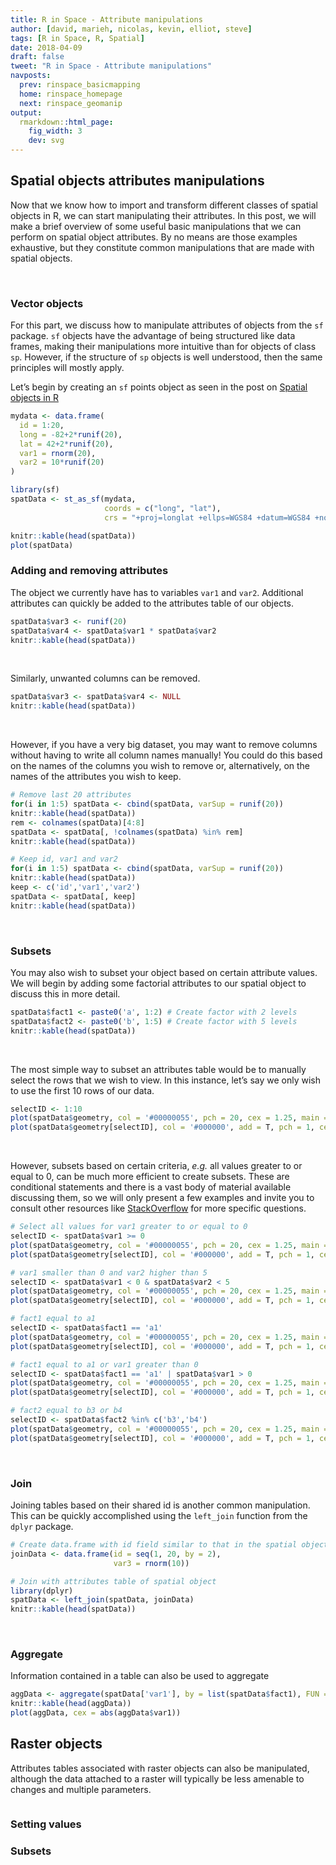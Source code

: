 ```yaml
---
title: R in Space - Attribute manipulations
author: [david, marieh, nicolas, kevin, elliot, steve]
tags: [R in Space, R, Spatial]
date: 2018-04-09
draft: false
tweet: "R in Space - Attribute manipulations"
navposts:
  prev: rinspace_basicmapping
  home: rinspace_homepage
  next: rinspace_geomanip
output:
  rmarkdown::html_page:
    fig_width: 3
    dev: svg
---
```



## Spatial objects attributes manipulations

Now that we know how to import and transform different classes of spatial objects
in R, we can start manipulating their attributes. In this post, we will
make a brief overview of some useful basic manipulations that we can perform
on spatial object attributes. By no means are those examples exhaustive, but
they constitute common manipulations that are made with spatial objects.

<br/>

### Vector objects

For this part, we discuss how to manipulate attributes of objects from the `sf`
package. `sf` objects have the advantage of being structured like data frames,
making their manipulations more intuitive than for objects of class `sp`. However,
if the structure of `sp` objects is well understood, then the same principles
will mostly apply.

Let's begin by creating an `sf` points object as seen in the post on
[Spatial objects in R]() <!-- to add -->

```r
mydata <- data.frame(
  id = 1:20,
  long = -82+2*runif(20),
  lat = 42+2*runif(20),
  var1 = rnorm(20),
  var2 = 10*runif(20)
)

library(sf)
spatData <- st_as_sf(mydata,
                     coords = c("long", "lat"),
                     crs = "+proj=longlat +ellps=WGS84 +datum=WGS84 +no_defs +towgs84=0,0,0")

knitr::kable(head(spatData))
plot(spatData)
```

### Adding and removing attributes

The object we currently have has to variables `var1` and `var2`. Additional
attributes can quickly be added to the attributes table of our objects.

```r
spatData$var3 <- runif(20)
spatData$var4 <- spatData$var1 * spatData$var2
knitr::kable(head(spatData))
```

<br/>

Similarly, unwanted columns can be removed.

```r
spatData$var3 <- spatData$var4 <- NULL
knitr::kable(head(spatData))
```

<br/>

However, if you have a very big dataset, you may want to remove columns without
having to write all column names manually! You could do this based on the names
of the columns you wish to remove or, alternatively, on the names of the
attributes you wish to keep.

```r
# Remove last 20 attributes
for(i in 1:5) spatData <- cbind(spatData, varSup = runif(20))
knitr::kable(head(spatData))
rem <- colnames(spatData)[4:8]
spatData <- spatData[, !colnames(spatData) %in% rem]
knitr::kable(head(spatData))

# Keep id, var1 and var2
for(i in 1:5) spatData <- cbind(spatData, varSup = runif(20))
knitr::kable(head(spatData))
keep <- c('id','var1','var2')
spatData <- spatData[, keep]
knitr::kable(head(spatData))
```

<br/>

### Subsets

You may also wish to subset your object based on certain attribute values. We
will begin by adding some factorial attributes to our spatial object to discuss
this in more detail.

```r
spatData$fact1 <- paste0('a', 1:2) # Create factor with 2 levels
spatData$fact2 <- paste0('b', 1:5) # Create factor with 5 levels
knitr::kable(head(spatData))
```

<br/>

The most simple way to subset an attributes table would be to manually select
the rows that we wish to view. In this instance, let's say we only wish to
use the first 10 rows of our data.

```r
selectID <- 1:10
plot(spatData$geometry, col = '#00000055', pch = 20, cex = 1.25, main = '')
plot(spatData$geometry[selectID], col = '#000000', add = T, pch = 1, cex = 2, lwd = 2)
```

<br/>

However, subsets based on certain criteria, *e.g.* all values greater to or
equal to 0, can be much more efficient to create subsets. These are conditional
statements and there is a vast body of material available discussing them, so
we will only present a few examples and invite you to consult other resources
like [StackOverflow](https://stackoverflow.com/) for more specific questions.

```r
# Select all values for var1 greater to or equal to 0
selectID <- spatData$var1 >= 0
plot(spatData$geometry, col = '#00000055', pch = 20, cex = 1.25, main = '')
plot(spatData$geometry[selectID], col = '#000000', add = T, pch = 1, cex = 2, lwd = 2)

# var1 smaller than 0 and var2 higher than 5
selectID <- spatData$var1 < 0 & spatData$var2 < 5
plot(spatData$geometry, col = '#00000055', pch = 20, cex = 1.25, main = '')
plot(spatData$geometry[selectID], col = '#000000', add = T, pch = 1, cex = 2, lwd = 2)

# fact1 equal to a1
selectID <- spatData$fact1 == 'a1'
plot(spatData$geometry, col = '#00000055', pch = 20, cex = 1.25, main = '')
plot(spatData$geometry[selectID], col = '#000000', add = T, pch = 1, cex = 2, lwd = 2)

# fact1 equal to a1 or var1 greater than 0
selectID <- spatData$fact1 == 'a1' | spatData$var1 > 0
plot(spatData$geometry, col = '#00000055', pch = 20, cex = 1.25, main = '')
plot(spatData$geometry[selectID], col = '#000000', add = T, pch = 1, cex = 2, lwd = 2)

# fact2 equal to b3 or b4
selectID <- spatData$fact2 %in% c('b3','b4')
plot(spatData$geometry, col = '#00000055', pch = 20, cex = 1.25, main = '')
plot(spatData$geometry[selectID], col = '#000000', add = T, pch = 1, cex = 2, lwd = 2)
```

<br/>

### Join

Joining tables based on their shared id is another common manipulation. This can
be quickly accomplished using the `left_join` function from the `dplyr` package.

```r
# Create data.frame with id field similar to that in the spatial object
joinData <- data.frame(id = seq(1, 20, by = 2),
                       var3 = rnorm(10))

# Join with attributes table of spatial object
library(dplyr)
spatData <- left_join(spatData, joinData)
knitr::kable(head(spatData))
```

<br/>

### Aggregate

Information contained in a table can also be used to aggregate

```r
aggData <- aggregate(spatData['var1'], by = list(spatData$fact1), FUN = sum)
knitr::kable(head(aggData))
plot(aggData, cex = abs(aggData$var1))

```

## Raster objects

Attributes tables associated with raster objects can also be manipulated, although
the data attached to a raster will typically be less amenable to changes and
multiple parameters.

```r

```

### Setting values

### Subsets

###
